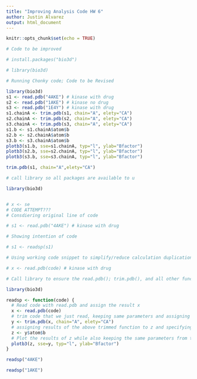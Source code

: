 ```yaml
---
title: "Improving Analysis Code HW 6"
author: Justin Alvarez
output: html_document
---
```


```r
knitr::opts_chunk$set(echo = TRUE)
```


```r
# Code to be improved

# install.packages("bio3d")

# library(bio3d)

# Running Chonky code; Code to be Revised

library(bio3d)
s1 <- read.pdb("4AKE") # kinase with drug
s2 <- read.pdb("1AKE") # kinase no drug
s3 <- read.pdb("1E4Y") # kinase with drug
s1.chainA <- trim.pdb(s1, chain="A", elety="CA")
s2.chainA <- trim.pdb(s2, chain="A", elety="CA")
s3.chainA <- trim.pdb(s3, chain="A", elety="CA")
s1.b <- s1.chainA$atom$b
s2.b <- s2.chainA$atom$b
s3.b <- s3.chainA$atom$b
plotb3(s1.b, sse=s1.chainA, typ="l", ylab="Bfactor")
plotb3(s2.b, sse=s2.chainA, typ="l", ylab="Bfactor")
plotb3(s3.b, sse=s3.chainA, typ="l", ylab="Bfactor")

trim.pdb(s1, chain="A",elety="CA")

# call library so all packages are available to u

library(bio3d)


# x <- se
# CODE ATTEMPT???
# Consdiering original line of code

# s1 <- read.pdb("4AKE") # kinase with drug

# Showing intention of code

# s1 <- readsp(s1)

# Using working code snippet to simplify/reduce calculation duplication

# x <- read.pdb(code) # kinase with drug

# Call library to ensure the read.pdb(); trim.pdb(), and all other functions in library(bio3d) work properly

library(bio3d)

readsp <- function(code) {
  # Read code with read.pdb and assign the result x
  x <- read.pdb(code)
  # trim code that we just read, keeping same parameters and assigning the trimmed code to y
  y <- trim.pdb(x, chain="A", elety="CA")
  # assigning results of the above trimmed function to z and specifying the information in the b column of the atom row 
  z <- y$atom$b
  # Plot the results of z while also keeping the same parameters from the original analysis code
  plotb3(z, sse=y, typ="l", ylab="Bfactor")
}

readsp("4AKE")

readsp("1AKE")



```

